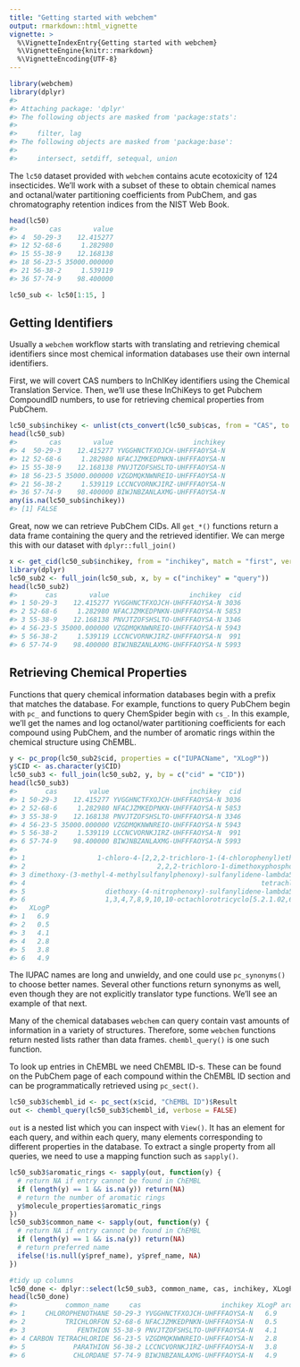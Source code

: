 ```yaml
---
title: "Getting started with webchem"
output: rmarkdown::html_vignette
vignette: >
  %\VignetteIndexEntry{Getting started with webchem}
  %\VignetteEngine{knitr::rmarkdown}
  %\VignetteEncoding{UTF-8}
---
```

<!-- Only edit webchem.Rmd.orig and compile using the script in vignettes/precompile.R -->




```r
library(webchem)
library(dplyr)
#> 
#> Attaching package: 'dplyr'
#> The following objects are masked from 'package:stats':
#> 
#>     filter, lag
#> The following objects are masked from 'package:base':
#> 
#>     intersect, setdiff, setequal, union
```

The `lc50` dataset provided with `webchem` contains acute ecotoxicity of 124 insecticides.  We'll work with a subset of these to obtain chemical names and octanal/water partitioning coefficients from PubChem, and gas chromatography retention indices from the NIST Web Book.


```r
head(lc50)
#>        cas        value
#> 4  50-29-3    12.415277
#> 12 52-68-6     1.282980
#> 15 55-38-9    12.168138
#> 18 56-23-5 35000.000000
#> 21 56-38-2     1.539119
#> 36 57-74-9    98.400000

lc50_sub <- lc50[1:15, ]
```

## Getting Identifiers

Usually a `webchem` workflow starts with translating and retrieving chemical identifiers since most chemical information databases use their own internal identifiers.

First, we will covert CAS numbers to InChIKey identifiers using the Chemical Translation Service.  Then, we'll use these InChiKeys to get Pubchem CompoundID numbers, to use for retrieving chemical properties from PubChem.


```r
lc50_sub$inchikey <- unlist(cts_convert(lc50_sub$cas, from = "CAS", to = "InChIKey", match = "first", verbose = FALSE))
head(lc50_sub)
#>        cas        value                    inchikey
#> 4  50-29-3    12.415277 YVGGHNCTFXOJCH-UHFFFAOYSA-N
#> 12 52-68-6     1.282980 NFACJZMKEDPNKN-UHFFFAOYSA-N
#> 15 55-38-9    12.168138 PNVJTZOFSHSLTO-UHFFFAOYSA-N
#> 18 56-23-5 35000.000000 VZGDMQKNWNREIO-UHFFFAOYSA-N
#> 21 56-38-2     1.539119 LCCNCVORNKJIRZ-UHFFFAOYSA-N
#> 36 57-74-9    98.400000 BIWJNBZANLAXMG-UHFFFAOYSA-N
any(is.na(lc50_sub$inchikey))
#> [1] FALSE
```

Great, now we can retrieve PubChem CIDs.  All `get_*()` functions return a data frame containing the query and the retrieved identifier.  We can merge this with our dataset with `dplyr::full_join()`


```r
x <- get_cid(lc50_sub$inchikey, from = "inchikey", match = "first", verbose = FALSE)
library(dplyr)
lc50_sub2 <- full_join(lc50_sub, x, by = c("inchikey" = "query"))
head(lc50_sub2)
#>       cas        value                    inchikey  cid
#> 1 50-29-3    12.415277 YVGGHNCTFXOJCH-UHFFFAOYSA-N 3036
#> 2 52-68-6     1.282980 NFACJZMKEDPNKN-UHFFFAOYSA-N 5853
#> 3 55-38-9    12.168138 PNVJTZOFSHSLTO-UHFFFAOYSA-N 3346
#> 4 56-23-5 35000.000000 VZGDMQKNWNREIO-UHFFFAOYSA-N 5943
#> 5 56-38-2     1.539119 LCCNCVORNKJIRZ-UHFFFAOYSA-N  991
#> 6 57-74-9    98.400000 BIWJNBZANLAXMG-UHFFFAOYSA-N 5993
```

## Retrieving Chemical Properties

Functions that query chemical information databases begin with a prefix that matches the database.  For example, functions to query PubChem begin with `pc_` and functions to query ChemSpider begin with `cs_`. In this example, we'll get the names and log octanol/water partitioning coefficients for each compound using PubChem, and the number of aromatic rings within the chemical structure using ChEMBL.


```r
y <- pc_prop(lc50_sub2$cid, properties = c("IUPACName", "XLogP"))
y$CID <- as.character(y$CID)
lc50_sub3 <- full_join(lc50_sub2, y, by = c("cid" = "CID"))
head(lc50_sub3)
#>       cas        value                    inchikey  cid
#> 1 50-29-3    12.415277 YVGGHNCTFXOJCH-UHFFFAOYSA-N 3036
#> 2 52-68-6     1.282980 NFACJZMKEDPNKN-UHFFFAOYSA-N 5853
#> 3 55-38-9    12.168138 PNVJTZOFSHSLTO-UHFFFAOYSA-N 3346
#> 4 56-23-5 35000.000000 VZGDMQKNWNREIO-UHFFFAOYSA-N 5943
#> 5 56-38-2     1.539119 LCCNCVORNKJIRZ-UHFFFAOYSA-N  991
#> 6 57-74-9    98.400000 BIWJNBZANLAXMG-UHFFFAOYSA-N 5993
#>                                                                      IUPACName
#> 1                  1-chloro-4-[2,2,2-trichloro-1-(4-chlorophenyl)ethyl]benzene
#> 2                                 2,2,2-trichloro-1-dimethoxyphosphorylethanol
#> 3 dimethoxy-(3-methyl-4-methylsulfanylphenoxy)-sulfanylidene-lambda5-phosphane
#> 4                                                           tetrachloromethane
#> 5                    diethoxy-(4-nitrophenoxy)-sulfanylidene-lambda5-phosphane
#> 6                    1,3,4,7,8,9,10,10-octachlorotricyclo[5.2.1.02,6]dec-8-ene
#>   XLogP
#> 1   6.9
#> 2   0.5
#> 3   4.1
#> 4   2.8
#> 5   3.8
#> 6   4.9
```

The IUPAC names are long and unwieldy, and one could use `pc_synonyms()` to choose better names. Several other functions return synonyms as well, even though they are not explicitly translator type functions.  We'll see an example of that next.

Many of the chemical databases `webchem` can query contain vast amounts of information in a variety of structures. Therefore, some `webchem` functions return nested lists rather than data frames. `chembl_query()` is one such function.

To look up entries in ChEMBL we need ChEMBL ID-s. These can be found on the PubChem page of each compound within the ChEMBL ID section and can be programmatically retrieved using `pc_sect()`.


```r
lc50_sub3$chembl_id <- pc_sect(x$cid, "ChEMBL ID")$Result
out <- chembl_query(lc50_sub3$chembl_id, verbose = FALSE)
```

`out` is a nested list which you can inspect with `View()`.  It has an element for each query, and within each query, many elements corresponding to different properties in the database.  To extract a single property from all queries, we need to use a mapping function such as `sapply()`.


```r
lc50_sub3$aromatic_rings <- sapply(out, function(y) {
  # return NA if entry cannot be found in ChEMBL
  if (length(y) == 1 && is.na(y)) return(NA)
  # return the number of aromatic rings
  y$molecule_properties$aromatic_rings
})
lc50_sub3$common_name <- sapply(out, function(y) {
  # return NA if entry cannot be found in ChEMBL
  if (length(y) == 1 && is.na(y)) return(NA)
  # return preferred name
  ifelse(!is.null(y$pref_name), y$pref_name, NA)
})
```


```r
#tidy up columns
lc50_done <- dplyr::select(lc50_sub3, common_name, cas, inchikey, XLogP, aromatic_rings)
head(lc50_done)
#>            common_name     cas                    inchikey XLogP aromatic_rings
#> 1     CHLOROPHENOTHANE 50-29-3 YVGGHNCTFXOJCH-UHFFFAOYSA-N   6.9              2
#> 2          TRICHLORFON 52-68-6 NFACJZMKEDPNKN-UHFFFAOYSA-N   0.5              0
#> 3             FENTHION 55-38-9 PNVJTZOFSHSLTO-UHFFFAOYSA-N   4.1              1
#> 4 CARBON TETRACHLORIDE 56-23-5 VZGDMQKNWNREIO-UHFFFAOYSA-N   2.8              0
#> 5            PARATHION 56-38-2 LCCNCVORNKJIRZ-UHFFFAOYSA-N   3.8              1
#> 6            CHLORDANE 57-74-9 BIWJNBZANLAXMG-UHFFFAOYSA-N   4.9              0
```

